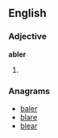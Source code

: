 ==English==

===Adjective===
'''abler'''

# {{comparative of|[[able]]}}

===Anagrams===
*[[baler]]
*[[blare]]
*[[blear]]